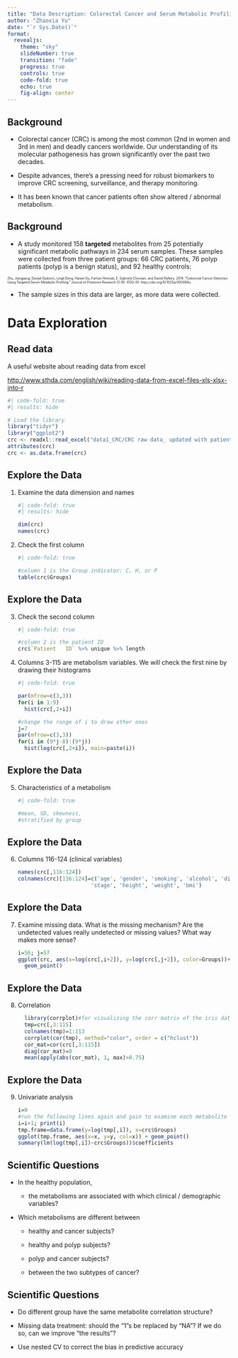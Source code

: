 ```yaml
---
title: "Data Description: Colorectal Cancer and Serum Metabolic Profiling"
author: "Zhaoxia Yu"
date: "`r Sys.Date()`"
format: 
  revealjs:
    theme: "sky"
    slideNumber: true
    transition: "fade"
    progress: true
    controls: true
    code-fold: true
    echo: true
    fig-align: center
---
```



## Background
-   Colorectal cancer (CRC) is among the most common (2nd in women and 3rd in men) and deadly cancers worldwide. Our understanding of its molecular pathogenesis has grown significantly over the past two decades.

-   Despite advances, there's a pressing need for robust biomarkers to improve CRC screening, surveillance, and therapy monitoring.

-   It has been known that cancer patients often show altered / abnormal metabolism.

## Background
-   A study monitored 158 **targeted** metabolites from 25 potentially significant metabolic pathways in 234 serum samples. These samples were collected from three patient groups: 66 CRC patients, 76 polyp patients (polyp is a benign status), and 92 healthy controls:

::: {style="font-size: 50%;"}
Zhu, Jiangjiang, Danijel Djukovic, Lingli Deng, Haiwei Gu, Farhan Himmati, E. Gabriela Chiorean, and Daniel Raftery. 2014. “Colorectal Cancer Detection Using Targeted Serum Metabolic Profiling.” Journal of Proteome Research 13 (9): 4120–30. https://doi.org/10.1021/pr500494u.
:::
-   The sample sizes in this data are larger, as more data were collected. 

# Data Exploration

## Read data

A useful website about reading data from excel

<http://www.sthda.com/english/wiki/reading-data-from-excel-files-xls-xlsx-into-r>

```r
#| code-fold: true
#| results: hide

# Load the library 
library("tidyr")
library("ggplot2")
crc <- readxl::read_excel("data1_CRC/CRC raw data_ updated with patient ID.xlsx", sheet = "Sheet1", na=c("NA", "-"))
attributes(crc)
crc <- as.data.frame(crc)
```

## Explore the Data

1.  Examine the data dimension and names

    ```r
    #| code-fold: true
    #| results: hide

    dim(crc)
    names(crc)
    ```

2.  Check the first column

    ```r
    #| code-fold: true

    #column 1 is the Group indicator: C, H, or P
    table(crc$Groups)
    ```

## Explore the Data
3.  Check the second column

    ```r
    #| code-fold: true

    #column 2 is the patient ID
    crc$`Patient   ID` %>% unique %>% length
    ```

4.  Columns 3-115 are metabolism variables. We will check the first nine by drawing their histograms

    ```r
    #| code-fold: true

    par(mfrow=c(3,3))
    for(i in 1:9)
      hist(crc[,2+i]) 

    #change the range of i to draw other ones
    j=7
    par(mfrow=c(3,3))
    for(i in (9*j-8):(9*j))
      hist(log(crc[,2+i]), main=paste(i))

    ```

## Explore the Data

5.  Characteristics of a metabolism

    ```r
    #| code-fold: true

    #mean, SD, skewness, 
    #stratified by group
    ```

## Explore the Data
6.  Columns 116-124 (clinical variables)

    ```r
    names(crc[,116:124])
    colnames(crc)[116:124]=c('age', 'gender', 'smoking', 'alcohol', 'diagnosis', 
                           'stage', 'height', 'weight', 'bmi')

    ```

## Explore the Data
7.  Examine missing data. What is the missing mechanism? Are the undetected values really undetected or missing values? What way makes more sense?

    ```r
    i=56; j=57
    ggplot(crc, aes(x=log(crc[,i+2]), y=log(crc[,j+2]), color=Groups))+
      geom_point()
    ```

## Explore the Data
8.  Correlation

    ```r
      library(corrplot)#for visualizing the corr matrix of the iris data
      tmp=crc[,3:115]
      colnames(tmp)=1:113
      corrplot(cor(tmp), method="color", order = c("hclust"))
      cor_mat=cor(crc[,3:115])
      diag(cor_mat)=0
      mean(apply(abs(cor_mat), 1, max)>0.75)
      
    ```

## Explore the Data
9.  Univariate analysis

    ```r
    i=0
    #run the following lines again and gain to examine each metabolite
    i=i+1; print(i)
    tmp.frame=data.frame(y=log(tmp[,i]), x=crc$Groups)
    ggplot(tmp.frame, aes(x=x, y=y, col=x)) + geom_point()
    summary(lm(log(tmp[,i])~crc$Groups))$coefficients

    ```

## Scientific Questions

-   In the healthy population,

    -   the metabolisms are associated with which clinical / demographic variables?

-   Which metabolisms are different between

    -   healthy and cancer subjects?

    -   healthy and polyp subjects?

    -   polyp and cancer subjects?

    -   between the two subtypes of cancer?

## Scientific Questions
-   Do different group have the same metabolite correlation structure?

-   Missing data treatment: should the "1"s be replaced by "NA"? If we do so, can we improve "the results"?

-   Use nested CV to correct the bias in predictive accuracy


